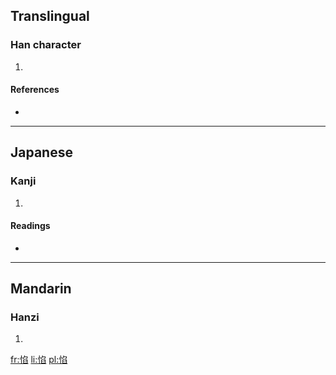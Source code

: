 ==Translingual==

===Han character===
{{Han char|rn=61|rad=心|as=08|sn=11|four=|canj=心弓竹X (PNHX)}}

# {{defn|Han|sort=心08}}

====References====
* {{Han ref|kx=0389.260|dkj=10751|dj=0723.120|hdz=42317.120|uh=60C2|ud=24770}}

----

==Japanese==

===Kanji===
{{ja-kanji|grade=|rs=心08}}

# {{defn|Japanese|sort=心08}}

====Readings====
* {{ja-readings|on=[[かん]] (kan), [[こん]] (kon)|kun=[[うれえくるしむ]] (ureekurushimu)}}

----

==Mandarin==

===Hanzi===
{{cmn-hanzi|pin=[[kǎn]] ([[kan3]])|wg=k'an<sup>3</sup>}}

# {{defn|Mandarin|sort=心08}}

[[fr:惂]]
[[li:惂]]
[[pl:惂]]